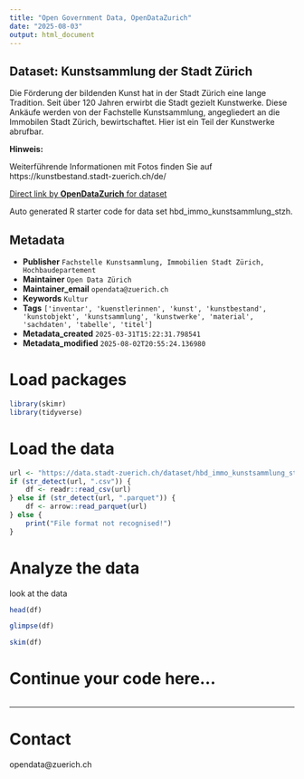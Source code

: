 ```yaml
---
title: "Open Government Data, OpenDataZurich"
date: "2025-08-03"
output: html_document
---
```


## Dataset: Kunstsammlung der Stadt Zürich

Die Förderung der bildenden Kunst hat in der Stadt Zürich eine lange Tradition. Seit über 120 Jahren erwirbt die Stadt gezielt Kunstwerke. 
Diese Ankäufe werden von der Fachstelle Kunstsammlung, angegliedert an die Immobilen Stadt Zürich, bewirtschaftet. Hier ist ein Teil der Kunstwerke abrufbar.


**Hinweis:**

Weiterführende Informationen mit Fotos finden Sie auf https://kunstbestand.stadt-zuerich.ch/de/ 


[]()



[Direct link by **OpenDataZurich** for dataset](https://data.stadt-zuerich.ch/dataset/hbd_immo_kunstsammlung_stzh)

Auto generated R starter code for data set hbd_immo_kunstsammlung_stzh.

## Metadata

- **Publisher** `Fachstelle Kunstsammlung, Immobilien Stadt Zürich, Hochbaudepartement`
- **Maintainer** `Open Data Zürich`
- **Maintainer_email** `opendata@zuerich.ch`
- **Keywords** `Kultur`
- **Tags** `['inventar', 'kuenstlerinnen', 'kunst', 'kunstbestand', 'kunstobjekt', 'kunstsammlung', 'kunstwerke', 'material', 'sachdaten', 'tabelle', 'titel']`
- **Metadata_created** `2025-03-31T15:22:31.798541`
- **Metadata_modified** `2025-08-02T20:55:24.136980`


# Load packages

```r
library(skimr)
library(tidyverse)
```

# Load the data

```r
url <- "https://data.stadt-zuerich.ch/dataset/hbd_immo_kunstsammlung_stzh/download/hbd_immo_kunstsammlung_stadt_zuerich.csv"
if (str_detect(url, ".csv")) {
    df <- readr::read_csv(url)
} else if (str_detect(url, ".parquet")) {
    df <- arrow::read_parquet(url)
} else {
    print("File format not recognised!")
}
```

# Analyze the data

look at the data
```r
head(df)
```

```r
glimpse(df)
```

```r
skim(df)
```

# Continue your code here...

```r

```

------------------------------------------------------------------------

# Contact

opendata@zuerich.ch
